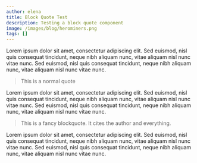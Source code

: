 ```yaml
---
author: elena
title: Block Quote Test
description: Testing a block quote component
image: /images/blog/herominers.png
tags: []
---
```


Lorem ipsum dolor sit amet, consectetur adipiscing elit. Sed euismod, nisl quis
consequat tincidunt, neque nibh aliquam nunc, vitae aliquam nisl nunc vitae
nunc. Sed euismod, nisl quis consequat tincidunt, neque nibh aliquam nunc,
vitae aliquam nisl nunc vitae nunc.

> This is a normal quote

Lorem ipsum dolor sit amet, consectetur adipiscing elit. Sed euismod, nisl quis
consequat tincidunt, neque nibh aliquam nunc, vitae aliquam nisl nunc vitae
nunc. Sed euismod, nisl quis consequat tincidunt, neque nibh aliquam nunc,
vitae aliquam nisl nunc vitae nunc.

<BlockQuote cite="Dan, block quote guy">
  This is a fancy blockquote. It cites the author and everything.
</BlockQuote>

Lorem ipsum dolor sit amet, consectetur adipiscing elit. Sed euismod, nisl quis
consequat tincidunt, neque nibh aliquam nunc, vitae aliquam nisl nunc vitae
nunc. Sed euismod, nisl quis consequat tincidunt, neque nibh aliquam nunc,
vitae aliquam nisl nunc vitae nunc.
